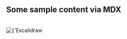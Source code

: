 
## Some sample content via MDX

<br />

<div className={'relative'}>
	<Image
		src={'/images/folio.webp'}
		alt={'Excalidraw wireframe of a portfolio website.'}
		width={600}
		height={400}
		className={'w-full h-48 object-contain p-2'}
		priority
	/>
</div>
